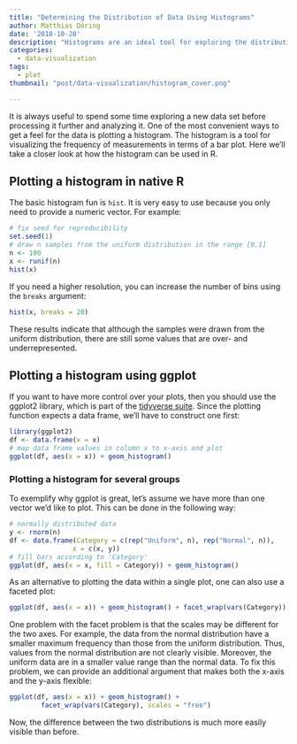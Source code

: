 ```yaml
---
title: "Determining the Distribution of Data Using Histograms"
author: Matthias Döring
date: '2018-10-28'
description: "Histograms are an ideal tool for exploring the distribution of a variable and can be easily achieved using R."
categories:
  - data-visualization
tags:
  - plot
thumbnail: "post/data-visualization/histogram_cover.png"

---
```

It is always useful to spend some time exploring a new data set before processing it further and analyzing it. One of the most convenient ways to get a feel for the data is plotting a histogram. The histogram is a tool for visualizing the frequency of measurements in terms of a bar plot. Here we'll take a closer look at how the histogram can be used in R.
<!--more-->

## Plotting a histogram in native R

The basic histogram fun is `hist`. It is very easy to use because you only need to provide a numeric vector. For example:

```r
# fix seed for reproducibility
set.seed(1)
# draw n samples from the uniform distribution in the range [0,1]
n <- 100
x <- runif(n)
hist(x)
```

If you need a higher resolution, you can increase the number of bins using the `breaks` argument:

```r
hist(x, breaks = 20)
```

These results indicate that although the samples were drawn from the uniform distribution, there are still some values that are over- and underrepresented.

## Plotting a histogram using ggplot

If you want to have more control over your plots, then you should use the ggplot2 library, which is part of the [tidyverse suite](https://www.tidyverse.org/). Since the plotting function expects a data frame, we'll have to construct one first:

```r
library(ggplot2)
df <- data.frame(x = x)
# map data frame values in column x to x-axis and plot
ggplot(df, aes(x = x)) + geom_histogram()
```

### Plotting a histogram for several groups

To exemplify why ggplot is great, let's assume we have more than one vector we'd like to plot. This can be done in the following way:

```r
# normally distributed data
y <- rnorm(n)
df <- data.frame(Category = c(rep("Uniform", n), rep("Normal", n)), 
                x = c(x, y))
# fill bars according to 'Category'
ggplot(df, aes(x = x, fill = Category)) + geom_histogram()
```

As an alternative to plotting the data within a single plot, one can also use a faceted plot:

```r
ggplot(df, aes(x = x)) + geom_histogram() + facet_wrap(vars(Category))
```

One problem with the facet problem is that the scales may be different for the two axes. For example, the data from the normal distribution have a smaller maximum frequency than those from the uniform distribution. Thus, values from the normal distribution are not clearly visible. Moreover, the uniform data are in a smaller value range than the normal data. To fix this problem, we can provide an additional argument that makes both the x-axis and the y-axis flexible:

```r
ggplot(df, aes(x = x)) + geom_histogram() + 
        facet_wrap(vars(Category), scales = "free")
```

Now, the difference between the two distributions is much more easily visible than before.
